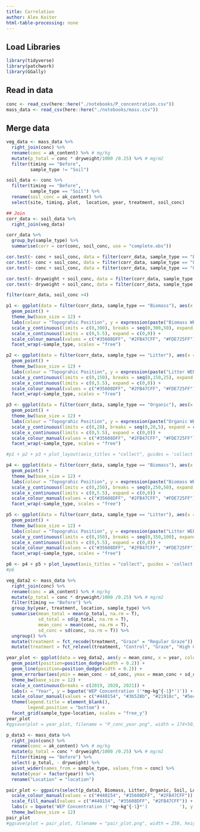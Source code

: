 ```yaml
---
title: Correlation
author: Alex Koiter
html-table-processing: none
---
```

  
## Load Libraries
```r
library(tidyverse)
library(patchwork)
library(GGally)
```

## Read in data
```r
conc <- read_csv(here::here("./notebooks/P_concentration.csv"))
mass_data <- read_csv(here::here("./notebooks/mass.csv"))
```

## Merge data
```r
veg_data <- mass_data %>%
  right_join(conc) %>%
  rename(conc = ak_content) %>% # mg/kg
  mutate(p_total = conc * dryweight/1000 /0.25) %>% # mg/m2
  filter(timing == "Before",
         sample_type != "Soil")
```

```r
soil_data <- conc %>%
  filter(timing == "Before",
         sample_type == "Soil") %>%
  rename(soil_conc = ak_content) %>%
  select(site, timing, plot,  location, year, treatment, soil_conc) 

## Join
corr_data <- soil_data %>%
  right_join(veg_data) 

corr_data %>%
  group_by(sample_type) %>%
  summarise(corr = cor(conc, soil_conc, use = "complete.obs"))

cor.test(~ conc + soil_conc, data = filter(corr_data, sample_type == "Biomass"))
cor.test(~ conc + soil_conc, data = filter(corr_data, sample_type == "Litter"))
cor.test(~ conc + soil_conc, data = filter(corr_data, sample_type == "Organic"))

cor.test(~ dryweight + soil_conc, data = filter(corr_data, sample_type == "Biomass"))
cor.test(~ dryweight + soil_conc, data = filter(corr_data, sample_type == "Litter"))

filter(corr_data, soil_conc >4)
```

```r
p1 <- ggplot(data = filter(corr_data, sample_type == "Biomass"), aes(x = soil_conc, y = conc, colour = location,)) +
  geom_point() +
  theme_bw(base_size = 12) +
  labs(colour = "Topograhic Position", y = expression(paste("Biomass WEP Concentration (", mg~kg^{-1}, ")")), x = bquote('Ah (0-10cm) WEP Concentration ('*mg~kg^{-1}*')')) +
  scale_y_continuous(limits = c(0,300), breaks = seq(0,300,50), expand = c(0,0)) +
  scale_x_continuous(limits = c(0,5.5), expand = c(0,0)) +
  scale_colour_manual(values = c("#35608DFF", "#2FB47CFF", "#FDE725FF")) +
  facet_wrap(~sample_type, scales = "free")

p2 <- ggplot(data = filter(corr_data, sample_type == "Litter"), aes(x = soil_conc, y = conc, colour = location,)) +
  geom_point() +
  theme_bw(base_size = 12) +
  labs(colour = "Topograhic Position", y = expression(paste("Litter WEP Concentration (", mg~kg^{-1}, ")")), x = bquote('Ah (0-10cm) WEP Concentration ('*mg~kg^{-1}*')')) +
  scale_y_continuous(limits = c(0,150), breaks = seq(0,150,25), expand = c(0,0)) +
  scale_x_continuous(limits = c(0,5.5), expand = c(0,0)) +
  scale_colour_manual(values = c("#35608DFF", "#2FB47CFF", "#FDE725FF")) +
  facet_wrap(~sample_type, scales = "free")

p3 <- ggplot(data = filter(corr_data, sample_type == "Organic"), aes(x = soil_conc, y = conc, colour = location,)) +
  geom_point() +
  theme_bw(base_size = 12) +
  labs(colour = "Topograhic Position", y = expression(paste("Organic WEP Concentration (", mg~kg^{-1}, ")")), x = bquote('Ah (0-10cm) WEP Concentration ('*mg~kg^{-1}*')')) +
  scale_y_continuous(limits = c(0,20), breaks = seq(0,20,5), expand = c(0,0)) +
  scale_x_continuous(limits = c(0,5.5), expand = c(0,0)) +
  scale_colour_manual(values = c("#35608DFF", "#2FB47CFF", "#FDE725FF")) +
  facet_wrap(~sample_type, scales = "free")

#p1 + p2 + p3 + plot_layout(axis_titles = "collect", guides = 'collect') & theme(legend.position = "top")

```

 
```r
p4 <- ggplot(data = filter(corr_data, sample_type == "Biomass"), aes(x = soil_conc, y = dryweight, colour = location,)) +
  geom_point() +
  theme_bw(base_size = 12) +
  labs(colour = "Topograhic Position", y = expression(paste("Biomass WEP Concentration (", mg~kg^{-1}, ")")), x = bquote('Ah (0-10cm) WEP Concentration ('*mg~kg^{-1}*')')) +
  scale_y_continuous(limits = c(0,250), breaks = seq(0,250,50), expand = c(0,0)) +
  scale_x_continuous(limits = c(0,5.5), expand = c(0,0)) +
  scale_colour_manual(values = c("#35608DFF", "#2FB47CFF", "#FDE725FF")) +
  facet_wrap(~sample_type, scales = "free")

p5 <- ggplot(data = filter(corr_data, sample_type == "Litter"), aes(x = soil_conc, y = dryweight, colour = location,)) +
  geom_point() +
  theme_bw(base_size = 12) +
  labs(colour = "Topograhic Position", y = expression(paste("Litter WEP Concentration (", mg~kg^{-1}, ")")), x = bquote('Ah (0-10cm) WEP Concentration ('*mg~kg^{-1}*')')) +
  scale_y_continuous(limits = c(0,350), breaks = seq(0,350,100), expand = c(0,0)) +
  scale_x_continuous(limits = c(0,5.5), expand = c(0,0)) +
  scale_colour_manual(values = c("#35608DFF", "#2FB47CFF", "#FDE725FF")) +
  facet_wrap(~sample_type, scales = "free")

p6 <- p4 + p5 + plot_layout(axis_titles = "collect", guides = 'collect') & theme(legend.position = "top")
#p6
```

```r

veg_data2 <- mass_data %>%
  right_join(conc) %>%
  rename(conc = ak_content) %>% # mg/kg
  mutate(p_total = conc * dryweight/1000 /0.25) %>% # mg/m2
  filter(timing == "Before") %>%
  group_by(year, treatment, location, sample_type) %>%
  summarise(mean_total = mean(p_total, na.rm = T),
            sd_total = sd(p_total, na.rm = T),
            mean_conc = mean(conc, na.rm = T),
            sd_conc = sd(conc, na.rm = T)) %>%
  ungroup() %>%
  mutate(treatment = fct_recode(treatment, "Graze" = "Regular Graze")) %>%
  mutate(treatment = fct_relevel(treatment, "Control", "Graze", "High Graze", "Mow"))

year_plot <- ggplot(data = veg_data2, aes(y = mean_conc, x = year, colour = treatment)) +
  geom_point(position=position_dodge(width = 0.2)) +
  geom_line(position=position_dodge(width = 0.2)) +
  geom_errorbar(aes(ymin = mean_conc - sd_conc, ymax = mean_conc + sd_conc), width = 0.1, position=position_dodge(width = 0.2)) +
  theme_bw(base_size = 12) +
  scale_x_continuous(breaks = c(2019, 2020, 2021)) +
  labs(x = "Year", y = bquote('WEP Concentration ('*mg~kg^{-1}*')')) + 
  scale_colour_manual(values = c("#440154", "#3b528b", "#21918c", "#5ec962")) +
  theme(legend.title = element_blank(),
        legend.position = "bottom") +
  facet_grid(sample_type~location, scales = "free_y")
year_plot
#ggsave(plot = year_plot, filename = "P_conc_year.png", width = 174+50, height = 100+50, units = "mm", dpi = 600) 
```


```r
p_data3 <- mass_data %>%
  right_join(conc) %>%
  rename(conc = ak_content) %>% # mg/kg
  mutate(p_total = conc * dryweight/1000 /0.25) %>% # mg/m2
  filter(timing == "Before") %>%
  select(-p_total, - dryweight) %>%
  pivot_wider(names_from = sample_type, values_from = conc) %>%
  mutate(year = factor(year)) %>%
  rename("Location" = "location")

pair_plot <- ggpairs(select(p_data3, Biomass, Litter, Organic, Soil, Location), aes(colour = Location)) +
  scale_colour_manual(values = c("#440154", "#35608DFF", "#2FB47CFF")) +
  scale_fill_manual(values = c("#440154", "#35608DFF", "#2FB47CFF")) +
  labs(x = bquote('WEP Concentration ('*mg~kg^{-1}*')            '), y = bquote('WEP Concentration ('*mg~kg^{-1}*')            ')) +
  theme_bw(base_size = 12)
pair_plot
#ggsave(plot = pair_plot, filename = "pair_plot.png", width = 250, height = 250, units = "mm", dpi = 600) 
```
 
 
